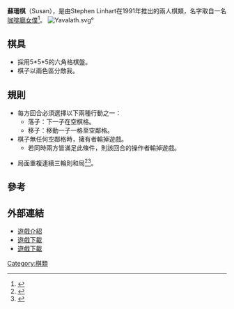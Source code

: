 '''蘇珊棋'''（Susan），是由Stephen Linhart在1991年推出的兩人棋類，名字取自一名[[咖啡廳|咖啡廳]][[女僕|女僕]]<ref>{{Cite web |url=http://www.stephen.com/sue/sue_man.txt |title=T H E   G A M E   O F   S U S A N |access-date=2011-06-22 |archive-date=2021-01-26 |archive-url=https://web.archive.org/web/20210126004906/http://www.stephen.com/sue/sue_man.txt |dead-url=no }}</ref>。
[[File:Yavalath.svg|thumb]]°

==棋具==

*採用5*5*5的六角格棋盤。
*棋子以兩色區分敵我。

==規則==

*每方回合必須選擇以下兩種行動之一：
**落子：下一子在空棋格。
**移子：移動一子一格至空鄰格。
*棋子無任何空鄰格時，擁有者輸掉遊戲。
**若同時兩方皆滿足此條件，則該回合的操作者輸掉遊戲。

*局面重複連續三輪則和局<ref>{{Cite web |url=http://www.stephen.com/sue/sueabout.html |title=About SUSAN |access-date=2011-06-22 |archive-date=2016-03-04 |archive-url=https://web.archive.org/web/20160304114437/http://www.stephen.com/sue/sueabout.html |dead-url=no }}</ref><ref>{{Cite web |url=http://www.iggamecenter.com/info/en/susan.html |title=Susan |access-date=2011-06-22 |archive-date=2020-07-07 |archive-url=https://web.archive.org/web/20200707163042/http://www.iggamecenter.com/info/en/susan.html |dead-url=no }}</ref>。

==參考==
<div class="references-small">
<references/>
</div>

==外部連結==
* [http://boardgamegeek.com/boardgame/26135/susan 遊戲介紹] {{Wayback|url=http://boardgamegeek.com/boardgame/26135/susan |date=20201029060616 }}
* [http://sourceforge.net/projects/susan/files/Susan/1.0/Susan.zip/download 遊戲下載] {{Wayback|url=http://sourceforge.net/projects/susan/files/Susan/1.0/Susan.zip/download |date=20160308052640 }}
* [http://www.zillions-of-games.com/cgi-bin/zilligames/submissions.cgi?do=download;id=822 遊戲下載]
[[Category:棋類|Category:棋類]]